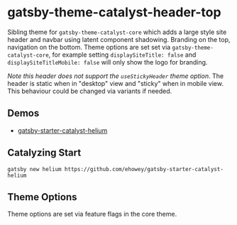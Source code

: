 <SEO
  title="Gatsby-Theme-Catalyst-Header-BigTop"
  description="Gatsby Theme Catalyst Header Top adds a traditional site header and navbar using latent component shadowing. Branding on the left, navigation on the right. Gatsby Theme Catalyst is an opinionated set of integrated themes and starters to accelerate your next Gatsby project."
/>

# gatsby-theme-catalyst-header-top

Sibling theme for `gatsby-theme-catalyst-core` which adds a large style site header and navbar using latent component shadowing. Branding on the top, navigation on the bottom. Theme options are set set via `gatsby-theme-catalyst-core`, for example setting `displaySiteTitle: false` and `displaySiteTitleMobile: false` will only show the logo for branding.

_Note this header does not support the `useStickyHeader` theme option_. The header is static when in "desktop" view and "sticky" when in mobile view. This behaviour could be changed via variants if needed.

## Demos

- [gatsby-starter-catalyst-helium](https://gatsby-starter-catalyst-helium.netlify.app/)

## Catalyzing Start

`gatsby new helium https://github.com/ehowey/gatsby-starter-catalyst-helium`

## Theme Options

Theme options are set via feature flags in the core theme.
